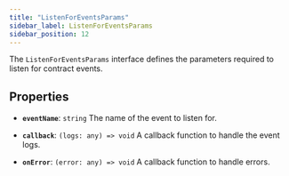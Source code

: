 ```yaml
---
title: "ListenForEventsParams"
sidebar_label: ListenForEventsParams
sidebar_position: 12
---
```


The `ListenForEventsParams` interface defines the parameters required to listen for contract events.

## Properties

- **`eventName`**: `string`
The name of the event to listen for.

- **`callback`**: `(logs: any) => void`
A callback function to handle the event logs.

- **`onError`**: `(error: any) => void`
A callback function to handle errors.
